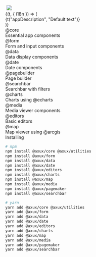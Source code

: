
<Meta title="Introduction" />

<div className="text-center">
  <picture>
    <img className="h-48 hidden dark:inline" srcSet="poster-dark.png" />
    <img className="h-48 inline dark:hidden" src="poster-light.png" />
  </picture>
</div>

<Translation>
  {(t, { i18n }) => (
    <div className="text-center text-muted !text-2xl !my-12">
      {t("appDescription", "Default text")}
    </div>
  )}
</Translation>

<Anchor storyId="home">
  <Subheading></Subheading>
</Anchor>

<div className="home-hero">
  <div>
    <div>
      <div className="mdi mdi-monitor-dashboard" />
      <div>@core</div>
    </div>
    <div>Essential app components</div>
  </div>
  <div>
    <div>
      <div className="mdi mdi-form-select" />
      <div>@form</div>
    </div>
    <div>Form and input components</div>
  </div>
  <div>
    <div>
      <div className="mdi mdi-database-outline" />
      <div>@data</div>
    </div>
    <div>Data display components</div>
  </div>
  <div>
    <div>
      <div className="mdi mdi-calendar-month-outline" />
      <div>@date</div>
    </div>
    <div>Date components</div>
  </div>
  <div>
    <div>
      <div className="mdi mdi-format-page-break" />
      <div>@pagebuilder</div>
    </div>
    <div>Page builder</div>
  </div>
  <div>
    <div>
      <div className="mdi mdi-filter-multiple-outline" />
      <div>@searchbar</div>
    </div>
    <div>Searchbar with filters</div>
  </div>
  <div>
    <div>
      <div className="mdi mdi-chart-bar" />
      <div>@charts</div>
    </div>
    <div>Charts using @echarts</div>
  </div>
  <div>
    <div>
      <div className="mdi mdi-multimedia" />
      <div>@media</div>
    </div>
    <div>Media viewer components</div>
  </div>
  <div>
    <div>
      <div className="mdi mdi-application-edit-outline" />
      <div>@editors</div>
    </div>
    <div>Basic editors</div>
  </div>
  <div>
    <div>
      <div className="mdi mdi-map-legend" />
      <div>@map</div>
    </div>
    <div>Map viewer using @arcgis</div>
  </div>
</div>

<Anchor storyId="installing">
  <Subheading>Installing</Subheading>
</Anchor>

```bash
# npm
npm install @axux/core @axux/utilities
npm install @axux/form
npm install @axux/data
npm install @axux/date
npm install @axux/editors
npm install @axux/charts
npm install @axux/map
npm install @axux/media
npm install @axux/pagemaker
npm install @axux/searchbar

# yarn
yarn add @axux/core @axux/utilities
yarn add @axux/form
yarn add @axux/data
yarn add @axux/date
yarn add @axux/editors
yarn add @axux/charts
yarn add @axux/map
yarn add @axux/media
yarn add @axux/pagemaker
yarn add @axux/searchbar
```
